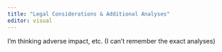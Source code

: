 ```yaml
---
title: "Legal Considerations & Additional Analyses"
editor: visual
---
```


I'm thinking adverse impact, etc. (I can't remember the exact analyses)
